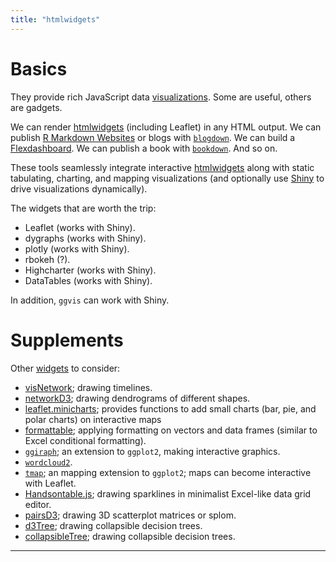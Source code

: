 ```yaml
---
title: "htmlwidgets"
---
```


# Basics

They provide rich JavaScript data [visualizations](http://www.htmlwidgets.org/). Some are useful, others are gadgets.

We can render [htmlwidgets](http://www.htmlwidgets.org/showcase_leaflet.html) (including Leaflet) in any HTML output. We can publish [R Markdown Websites](http://rmarkdown.rstudio.com/rmarkdown_websites.html#additional_examples) or blogs with [`blogdown`](https://bookdown.org/yihui/blogdown/). We can build a [Flexdashboard](http://rmarkdown.rstudio.com/flexdashboard/). We can publish a book with [`bookdown`](https://bookdown.org/). And so on.

These tools seamlessly integrate interactive [htmlwidgets](http://www.htmlwidgets.org/showcase_leaflet.html) along with static tabulating, charting, and mapping visualizations (and optionally use [Shiny](https://shiny.rstudio.com/) to drive visualizations dynamically).

The widgets that are worth the trip:

- Leaflet (works with Shiny).
- dygraphs (works with Shiny).
- plotly (works with Shiny).
- rbokeh (?).
- Highcharter (works with Shiny).
- DataTables (works with Shiny).

In addition, `ggvis` can work with Shiny.

# Supplements

Other [widgets](http://gallery.htmlwidgets.org/) to consider:

- [visNetwork](http://datastorm-open.github.io/visNetwork/); drawing timelines.
- [networkD3](http://christophergandrud.github.io/networkD3/); drawing dendrograms of different shapes.
- [leaflet.minicharts](https://github.com/rte-antares-rpackage/leaflet.minicharts); provides functions to add small charts (bar, pie, and polar charts) on interactive maps 
- [formattable](https://renkun-ken.github.io/formattable/); applying formatting on vectors and data frames (similar to Excel conditional formatting).
- [`ggiraph`](http://davidgohel.github.io/ggiraph/); an extension to `ggplot2`, making interactive graphics.
- [`wordcloud2`](https://github.com/lchiffon/wordcloud2).
- [`tmap`](https://github.com/mtennekes/tmap); an mapping extension to `ggplot2`; maps can become interactive with Leaflet.
- [Handsontable.js](https://github.com/jrowen/rhandsontable/); drawing sparklines in minimalist Excel-like data grid editor. 
- [pairsD3](https://github.com/garthtarr/pairsD3); drawing 3D scatterplot matrices or splom.
- [d3Tree](https://github.com/metrumresearchgroup/d3Tree); drawing collapsible decision trees.
- [collapsibleTree](https://adeelk93.github.io/collapsibleTree/); drawing collapsible decision trees.

---